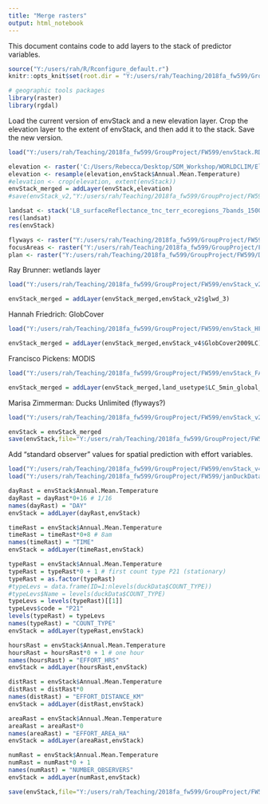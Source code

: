 ```yaml
---
title: "Merge rasters"
output: html_notebook
---
```


This document contains code to add layers to the stack of predictor variables.

```r
source("Y:/users/rah/R/Rconfigure_default.r")
knitr::opts_knit$set(root.dir = "Y:/users/rah/Teaching/2018fa_fw599/GroupProject/FW599/")

# geographic tools packages
library(raster)
library(rgdal)
```

Load the current version of envStack and a new elevation layer. Crop the elevation layer to the extent of envStack, and then add it to the stack. Save the new version.
```r
load("Y:/users/rah/Teaching/2018fa_fw599/GroupProject/FW599/envStack.RData")

elevation <- raster('C:/Users/Rebecca/Desktop/SDM_Workshop/WORLDCLIM/Elevation/World/elevation.tif')
elevation <- resample(elevation,envStack$Annual.Mean.Temperature)
#elevation <- crop(elevation, extent(envStack))
envStack_merged = addLayer(envStack,elevation)
#save(envStack_v2,"Y:/users/rah/Teaching/2018fa_fw599/GroupProject/FW599/envStack_v2.RData")
```

```r
landsat <- stack('L8_surfaceReflectance_tnc_terr_ecoregions_7bands_1500m.tif')
res(landsat)
res(envStack)
```

```r
flyways <- raster("Y:/users/rah/Teaching/2018fa_fw599/GroupProject/FW599/DU_raw/flyraster.ovr")
focusAreas <- raster("Y:/users/rah/Teaching/2018fa_fw599/GroupProject/FW599/DU_raw/focusraster.ovr")
plan <- raster("Y:/users/rah/Teaching/2018fa_fw599/GroupProject/FW599/DU_raw/planraster.ovr")

```


Ray Brunner: wetlands layer
```r
load("Y:/users/rah/Teaching/2018fa_fw599/GroupProject/FW599/envStack_v2RLB.Rdata") # envStack_v2

envStack_merged = addLayer(envStack_merged,envStack_v2$glwd_3)

```

Hannah Friedrich: GlobCover
```r
load("Y:/users/rah/Teaching/2018fa_fw599/GroupProject/FW599/envStack_HF.RData") # envStack_v4

envStack_merged = addLayer(envStack_merged,envStack_v4$GlobCover2009LC)

```

Francisco Pickens: MODIS
```r
load("Y:/users/rah/Teaching/2018fa_fw599/GroupProject/FW599/envStack_FATP.Rdata") # land_usetype

envStack_merged = addLayer(envStack_merged,land_usetype$LC_5min_global_2012)

```

Marisa Zimmerman: Ducks Unlimited (flyways?)
```r
load("Y:/users/rah/Teaching/2018fa_fw599/GroupProject/FW599/envStack_v2MZ.RData") # envStack3


```

```r
envStack = envStack_merged
save(envStack,file="Y:/users/rah/Teaching/2018fa_fw599/GroupProject/FW599/envStack_v2.RData")
```


Add "standard observer" values for spatial prediction with effort variables. 
```r
load("Y:/users/rah/Teaching/2018fa_fw599/GroupProject/FW599/envStack_v4.RData")
load("Y:/users/rah/Teaching/2018fa_fw599/GroupProject/FW599/janDuckDataNAmer_v2.RData")

dayRast = envStack$Annual.Mean.Temperature
dayRast = dayRast*0+16 # 1/16
names(dayRast) = "DAY"
envStack = addLayer(dayRast,envStack)

timeRast = envStack$Annual.Mean.Temperature
timeRast = timeRast*0+8 # 8am
names(timeRast) = "TIME"
envStack = addLayer(timeRast,envStack)

typeRast = envStack$Annual.Mean.Temperature
typeRast = typeRast*0 + 1 # first count type P21 (stationary)
typeRast = as.factor(typeRast)
#typeLevs = data.frame(ID=1:nlevels(duckData$COUNT_TYPE))
#typeLevs$Name = levels(duckData$COUNT_TYPE)
typeLevs = levels(typeRast)[[1]]
typeLevs$code = "P21"
levels(typeRast) = typeLevs
names(typeRast) = "COUNT_TYPE"
envStack = addLayer(typeRast,envStack)

hoursRast = envStack$Annual.Mean.Temperature
hoursRast = hoursRast*0 + 1 # one hour
names(hoursRast) = "EFFORT_HRS"
envStack = addLayer(hoursRast,envStack)

distRast = envStack$Annual.Mean.Temperature
distRast = distRast*0
names(distRast) = "EFFORT_DISTANCE_KM"
envStack = addLayer(distRast,envStack)

areaRast = envStack$Annual.Mean.Temperature
areaRast = areaRast*0
names(areaRast) = "EFFORT_AREA_HA"
envStack = addLayer(areaRast,envStack)

numRast = envStack$Annual.Mean.Temperature
numRast = numRast*0 + 1
names(numRast) = "NUMBER_OBSERVERS"
envStack = addLayer(numRast,envStack)

save(envStack,file="Y:/users/rah/Teaching/2018fa_fw599/GroupProject/FW599/envStack_v5.RData")


```